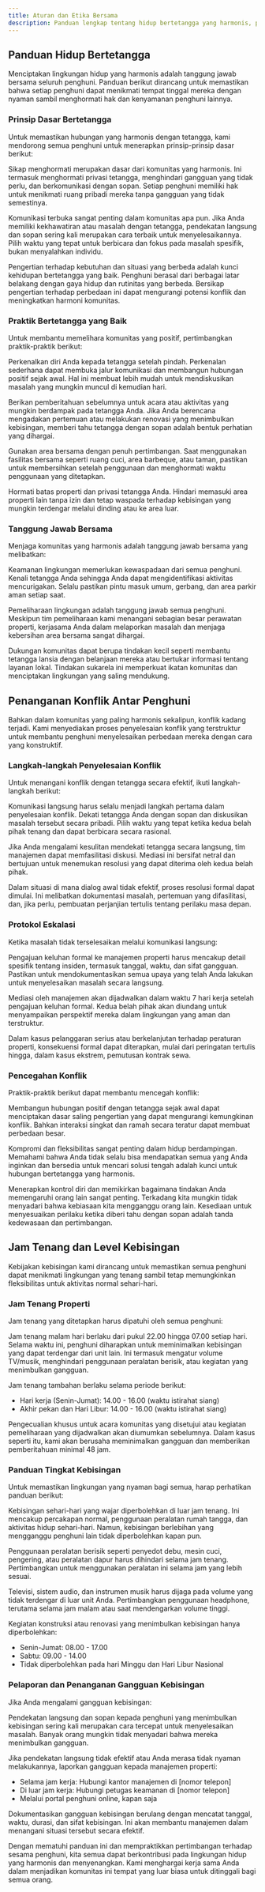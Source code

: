 ```yaml
---
title: Aturan dan Etika Bersama
description: Panduan lengkap tentang hidup bertetangga yang harmonis, penanganan konflik antar penghuni, serta peraturan jam tenang dan tingkat kebisingan di properti kami.
---
```


## Panduan Hidup Bertetangga

Menciptakan lingkungan hidup yang harmonis adalah tanggung jawab bersama seluruh penghuni. Panduan berikut dirancang untuk memastikan bahwa setiap penghuni dapat menikmati tempat tinggal mereka dengan nyaman sambil menghormati hak dan kenyamanan penghuni lainnya.

### Prinsip Dasar Bertetangga

Untuk memastikan hubungan yang harmonis dengan tetangga, kami mendorong semua penghuni untuk menerapkan prinsip-prinsip dasar berikut:

Sikap menghormati merupakan dasar dari komunitas yang harmonis. Ini termasuk menghormati privasi tetangga, menghindari gangguan yang tidak perlu, dan berkomunikasi dengan sopan. Setiap penghuni memiliki hak untuk menikmati ruang pribadi mereka tanpa gangguan yang tidak semestinya.

Komunikasi terbuka sangat penting dalam komunitas apa pun. Jika Anda memiliki kekhawatiran atau masalah dengan tetangga, pendekatan langsung dan sopan sering kali merupakan cara terbaik untuk menyelesaikannya. Pilih waktu yang tepat untuk berbicara dan fokus pada masalah spesifik, bukan menyalahkan individu.

Pengertian terhadap kebutuhan dan situasi yang berbeda adalah kunci kehidupan bertetangga yang baik. Penghuni berasal dari berbagai latar belakang dengan gaya hidup dan rutinitas yang berbeda. Bersikap pengertian terhadap perbedaan ini dapat mengurangi potensi konflik dan meningkatkan harmoni komunitas.

### Praktik Bertetangga yang Baik

Untuk membantu memelihara komunitas yang positif, pertimbangkan praktik-praktik berikut:

Perkenalkan diri Anda kepada tetangga setelah pindah. Perkenalan sederhana dapat membuka jalur komunikasi dan membangun hubungan positif sejak awal. Hal ini membuat lebih mudah untuk mendiskusikan masalah yang mungkin muncul di kemudian hari.

Berikan pemberitahuan sebelumnya untuk acara atau aktivitas yang mungkin berdampak pada tetangga Anda. Jika Anda berencana mengadakan pertemuan atau melakukan renovasi yang menimbulkan kebisingan, memberi tahu tetangga dengan sopan adalah bentuk perhatian yang dihargai.

Gunakan area bersama dengan penuh pertimbangan. Saat menggunakan fasilitas bersama seperti ruang cuci, area barbeque, atau taman, pastikan untuk membersihkan setelah penggunaan dan menghormati waktu penggunaan yang ditetapkan.

Hormati batas properti dan privasi tetangga Anda. Hindari memasuki area properti lain tanpa izin dan tetap waspada terhadap kebisingan yang mungkin terdengar melalui dinding atau ke area luar.

### Tanggung Jawab Bersama

Menjaga komunitas yang harmonis adalah tanggung jawab bersama yang melibatkan:

Keamanan lingkungan memerlukan kewaspadaan dari semua penghuni. Kenali tetangga Anda sehingga Anda dapat mengidentifikasi aktivitas mencurigakan. Selalu pastikan pintu masuk umum, gerbang, dan area parkir aman setiap saat.

Pemeliharaan lingkungan adalah tanggung jawab semua penghuni. Meskipun tim pemeliharaan kami menangani sebagian besar perawatan properti, kerjasama Anda dalam melaporkan masalah dan menjaga kebersihan area bersama sangat dihargai.

Dukungan komunitas dapat berupa tindakan kecil seperti membantu tetangga lansia dengan belanjaan mereka atau bertukar informasi tentang layanan lokal. Tindakan sukarela ini memperkuat ikatan komunitas dan menciptakan lingkungan yang saling mendukung.

## Penanganan Konflik Antar Penghuni

Bahkan dalam komunitas yang paling harmonis sekalipun, konflik kadang terjadi. Kami menyediakan proses penyelesaian konflik yang terstruktur untuk membantu penghuni menyelesaikan perbedaan mereka dengan cara yang konstruktif.

### Langkah-langkah Penyelesaian Konflik

Untuk menangani konflik dengan tetangga secara efektif, ikuti langkah-langkah berikut:

Komunikasi langsung harus selalu menjadi langkah pertama dalam penyelesaian konflik. Dekati tetangga Anda dengan sopan dan diskusikan masalah tersebut secara pribadi. Pilih waktu yang tepat ketika kedua belah pihak tenang dan dapat berbicara secara rasional.

Jika Anda mengalami kesulitan mendekati tetangga secara langsung, tim manajemen dapat memfasilitasi diskusi. Mediasi ini bersifat netral dan bertujuan untuk menemukan resolusi yang dapat diterima oleh kedua belah pihak.

Dalam situasi di mana dialog awal tidak efektif, proses resolusi formal dapat dimulai. Ini melibatkan dokumentasi masalah, pertemuan yang difasilitasi, dan, jika perlu, pembuatan perjanjian tertulis tentang perilaku masa depan.

### Protokol Eskalasi

Ketika masalah tidak terselesaikan melalui komunikasi langsung:

Pengajuan keluhan formal ke manajemen properti harus mencakup detail spesifik tentang insiden, termasuk tanggal, waktu, dan sifat gangguan. Pastikan untuk mendokumentasikan semua upaya yang telah Anda lakukan untuk menyelesaikan masalah secara langsung.

Mediasi oleh manajemen akan dijadwalkan dalam waktu 7 hari kerja setelah pengajuan keluhan formal. Kedua belah pihak akan diundang untuk menyampaikan perspektif mereka dalam lingkungan yang aman dan terstruktur.

Dalam kasus pelanggaran serius atau berkelanjutan terhadap peraturan properti, konsekuensi formal dapat diterapkan, mulai dari peringatan tertulis hingga, dalam kasus ekstrem, pemutusan kontrak sewa.

### Pencegahan Konflik

Praktik-praktik berikut dapat membantu mencegah konflik:

Membangun hubungan positif dengan tetangga sejak awal dapat menciptakan dasar saling pengertian yang dapat mengurangi kemungkinan konflik. Bahkan interaksi singkat dan ramah secara teratur dapat membuat perbedaan besar.

Kompromi dan fleksibilitas sangat penting dalam hidup berdampingan. Memahami bahwa Anda tidak selalu bisa mendapatkan semua yang Anda inginkan dan bersedia untuk mencari solusi tengah adalah kunci untuk hubungan bertetangga yang harmonis.

Menerapkan kontrol diri dan memikirkan bagaimana tindakan Anda memengaruhi orang lain sangat penting. Terkadang kita mungkin tidak menyadari bahwa kebiasaan kita mengganggu orang lain. Kesediaan untuk menyesuaikan perilaku ketika diberi tahu dengan sopan adalah tanda kedewasaan dan pertimbangan.

## Jam Tenang dan Level Kebisingan

Kebijakan kebisingan kami dirancang untuk memastikan semua penghuni dapat menikmati lingkungan yang tenang sambil tetap memungkinkan fleksibilitas untuk aktivitas normal sehari-hari.

### Jam Tenang Properti

Jam tenang yang ditetapkan harus dipatuhi oleh semua penghuni:

Jam tenang malam hari berlaku dari pukul 22.00 hingga 07.00 setiap hari. Selama waktu ini, penghuni diharapkan untuk meminimalkan kebisingan yang dapat terdengar dari unit lain. Ini termasuk mengatur volume TV/musik, menghindari penggunaan peralatan berisik, atau kegiatan yang menimbulkan gangguan.

Jam tenang tambahan berlaku selama periode berikut:
- Hari kerja (Senin-Jumat): 14.00 - 16.00 (waktu istirahat siang)
- Akhir pekan dan Hari Libur: 14.00 - 16.00 (waktu istirahat siang)

Pengecualian khusus untuk acara komunitas yang disetujui atau kegiatan pemeliharaan yang dijadwalkan akan diumumkan sebelumnya. Dalam kasus seperti itu, kami akan berusaha meminimalkan gangguan dan memberikan pemberitahuan minimal 48 jam.

### Panduan Tingkat Kebisingan

Untuk memastikan lingkungan yang nyaman bagi semua, harap perhatikan panduan berikut:

Kebisingan sehari-hari yang wajar diperbolehkan di luar jam tenang. Ini mencakup percakapan normal, penggunaan peralatan rumah tangga, dan aktivitas hidup sehari-hari. Namun, kebisingan berlebihan yang mengganggu penghuni lain tidak diperbolehkan kapan pun.

Penggunaan peralatan berisik seperti penyedot debu, mesin cuci, pengering, atau peralatan dapur harus dihindari selama jam tenang. Pertimbangkan untuk menggunakan peralatan ini selama jam yang lebih sesuai.

Televisi, sistem audio, dan instrumen musik harus dijaga pada volume yang tidak terdengar di luar unit Anda. Pertimbangkan penggunaan headphone, terutama selama jam malam atau saat mendengarkan volume tinggi.

Kegiatan konstruksi atau renovasi yang menimbulkan kebisingan hanya diperbolehkan:
- Senin-Jumat: 08.00 - 17.00
- Sabtu: 09.00 - 14.00
- Tidak diperbolehkan pada hari Minggu dan Hari Libur Nasional

### Pelaporan dan Penanganan Gangguan Kebisingan

Jika Anda mengalami gangguan kebisingan:

Pendekatan langsung dan sopan kepada penghuni yang menimbulkan kebisingan sering kali merupakan cara tercepat untuk menyelesaikan masalah. Banyak orang mungkin tidak menyadari bahwa mereka menimbulkan gangguan.

Jika pendekatan langsung tidak efektif atau Anda merasa tidak nyaman melakukannya, laporkan gangguan kepada manajemen properti:
- Selama jam kerja: Hubungi kantor manajemen di [nomor telepon]
- Di luar jam kerja: Hubungi petugas keamanan di [nomor telepon]
- Melalui portal penghuni online, kapan saja

Dokumentasikan gangguan kebisingan berulang dengan mencatat tanggal, waktu, durasi, dan sifat kebisingan. Ini akan membantu manajemen dalam menangani situasi tersebut secara efektif.

Dengan mematuhi panduan ini dan mempraktikkan pertimbangan terhadap sesama penghuni, kita semua dapat berkontribusi pada lingkungan hidup yang harmonis dan menyenangkan. Kami menghargai kerja sama Anda dalam menjadikan komunitas ini tempat yang luar biasa untuk ditinggali bagi semua orang.
